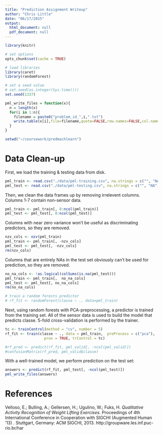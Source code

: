 ```yaml
---
title: "Prediction Assignment Writeup"
author: "Chris Little"
date: "06/17/2015"
output:
  html_document: null
  pdf_document: null
---
```

```r
library(knitr)

# set options
opts_chunk$set(cache = TRUE)

# load libraries
library(caret)
library(randomForest)

# set a seed value
# set.seed(as.integer(Sys.time()))
set.seed(1337)

pml_write_files = function(x){
  n = length(x)
  for(i in 1:n){
    filename = paste0("problem_id_",i,".txt")
    write.table(x[i],file=filename,quote=FALSE,row.names=FALSE,col.names=FALSE)
  }
}

setwd("~/coursework/predmachlearn")
```

# Data Clean-up

First, we load the training & testing data from disk.
```r
pml_train <- read.csv("./data/pml-training.csv", na.strings = c("", "NA", "#DIV/0!", '""'))
pml_test <- read.csv("./data/pml-testing.csv", na.strings = c("", "NA", "#DIV/0!", '""'))
```

Then, we clean the data frames up by removing irrelevent columns. Columns 1-7 contain non-sensor data.
```r
pml_train <- pml_train[, 8:ncol(pml_train)]
pml_test <- pml_test[, 8:ncol(pml_test)]
```

Columns with near zero variance won't be useful as discriminating predictors, so they are removed.
```r
nzv_cols <- nzv(pml_train)
pml_train <- pml_train[, -nzv_cols]
pml_test <- pml_test[, -nzv_cols]
rm(nzv_cols)
```

Columns that are entirely NAs in the test set obviously can't be used for prediction, so they are removed.
```r
no_na_cols <- !as.logical(colSums(is.na(pml_test)))
pml_train <- pml_train[,  no_na_cols]
pml_test <- pml_test[, no_na_cols]
rm(no_na_cols)
```

```r
# train a random forests predictor
# rf_fit <- randomForest(classe ~ ., data=pml_train)
```

Next, using random forests with PCA-preprocessing, a predictor is trained from the training set. All of the sensor data is used to build the model that predicts classe. 5-fold cross-validation is performed by the trainer.
```r
tc <- trainControl(method = "cv", number = 5)
rf_fit <- train(classe ~ ., data = pml_train,  preProcess = c("pca"),  method = "rf",
                  prox = TRUE, trControl = tc)
```


```r
#rf_pred <- predict(rf_fit, pml_valid[, -ncol(pml_valid)])
#confusionMatrix(rf_pred, pml_valid$classe)
```

With a well-trained model, we perform prediction on the test set:
```r
answers <- predict(rf_fit, pml_test[, -ncol(pml_test)])
pml_write_files(answers)
```

# References

Velloso, E.; Bulling, A.; Gellersen, H.; Ugulino, W.; Fuks, H. *Qualitative Activity Recognition of Weight Lifting Exercises.* Proceedings of 4th International Conference in Cooperation with SIGCHI (Augmented Human '13) . Stuttgart, Germany: ACM SIGCHI, 2013. http://groupware.les.inf.puc-rio.br/har